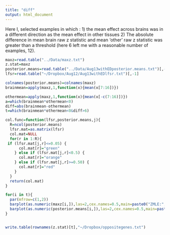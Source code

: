 ```yaml
---
title: "diff"
output: html_document
---
```


Here I, selected examples in which :
1) the mean effect across brains was in a different direction as the mean effect in other tissues
2) The absolute difference in mean brain raw z statistic and mean 'other' raw z statistic was greater than a threshold (here 6 left me with a reasonable number of examples, 12).

```r
maxz=read.table("../Data/maxz.txt")
z.stat=maxz
posterior.means=read.table("../Data/Aug13withEDposterior.means.txt")[,-1]
lfsr=read.table("~/Dropbox/Aug12/Aug13withEDlfsr.txt")[,-1]

colnames(posterior.means)=colnames(maxz)
brainmean=apply(maxz,1,function(x){mean(x[7:16])})

othermean=apply(maxz,1,function(x){mean(x[-c(7:16)])})
a=which(brainmean*othermean<0)
diff=abs(brainmean-othermean)
t=which(brainmean*othermean<0&diff>6)

```

```r
col.func=function(lfsr,posterior.means,j){
  R=ncol(posterior.means)
  lfsr.mat=as.matrix(lfsr)
  col.mat=NULL
  for(r in 1:R){
 if (lfsr.mat[j,r]<=0.05) {
      col.mat[r]="green"
    } else if (lfsr.mat[j,r]<0.5) {
      col.mat[r]="orange"
    } else if (lfsr.mat[j,r]>=0.50) {
      col.mat[r]="red"
    } 
  }
  return(col.mat)
}

```

```r
for(i in t){
  par(mfrow=c(1,2))
  barplot(as.numeric(maxz[i,]),las=2,cex.names=0.5,main=paste0("ZMLE:",strsplit(rownames(z.stat)[i], "[.]")[[1]][1]))
  barplot(as.numeric(posterior.means[i,]),las=2,cex.names=0.5,main=paste0("E(Z|D):",strsplit(rownames(z.stat)[i], "[.]")[[1]][1]),col=col.func(lfsr=lfsr,posterior.means=posterior.means,j = i))
}


write.table(rownames(z.stat)[t],"~/Dropbox/oppositegenes.txt")
```



